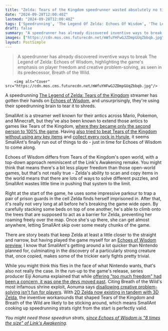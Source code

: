 ```yaml
---
title: "Zelda: Tears of the Kingdom speedrunner wasted absolutely no time breaking Echoes of Wisdom into little pieces"
date: "2024-09-28T12:00:40Z"
lastmod: "2024-09-28T12:00:40Z"
tags: ['Speedrunning', 'The Legend Of Zelda: Echoes Of Wisdom', 'The Legend Of Zelda', 'Nintendo', 'Action Adventure', '2D']
draft: false
summary: "A speedrunner has already discovered inventive ways to break The Legend of Zelda: Echoes of Wisdom, highlighting the game's emphasis on player freedom and creative problem-solving, as seen in its predecessor, Breath of the Wild."
images: ["https://cdn.mos.cms.futurecdn.net/mWfuYHFwGJZDmpGUqZbbqb.jpg"]
layout: PostSimple
---
```

> A speedrunner has already discovered inventive ways to break The Legend of Zelda: Echoes of Wisdom, highlighting the game's emphasis on player freedom and creative problem-solving, as seen in its predecessor, Breath of the Wild.


        <img alt="Cover" src="https://cdn.mos.cms.futurecdn.net/mWfuYHFwGJZDmpGUqZbbqb.jpg"/>
        
A speedrunning [The Legend of Zelda: Tears of the Kingdom](https://www.gamesradar.com/legend-of-zelda-tears-of-the-kingdom-guide/) streamer has gotten their hands on [Echoes of Wisdom](https://www.gamesradar.com/games/the-legend-of-zelda/the-legend-of-zelda-echoes-of-wisdom-guide/), and unsurprisingly, they're using their speedrunning brain to tear it to shreds.

SmallAnt is a streamer well known for their antics across Mario, Pokemon, and Minecraft, but they've also been known to extend those antics to games like Tears of the Kingdom, [where they became only the second person to 100% the game](https://www.gamesradar.com/it-took-this-speedrunner-139-hours-to-100-tears-of-the-kingdom/). Having [also tried to beat Tears of the Kingdom without using any key items](https://www.gamesradar.com/tears-of-the-kingdom-streamer-spends-six-hours-trying-to-beat-the-game-without-using-key-items-only-to-be-beaten-by-a-closed-door/) and [collect every rock in Hyrule](https://www.gamesradar.com/games/the-legend-of-zelda/the-second-person-to-100-tears-of-the-kingdom-has-nothing-left-to-do-so-hes-collecting-every-rock-in-hyrule/), it seems SmallAnt's finally run out of things to do - just in time for Echoes of Wisdom to come along.

Echoes of Wisdom differs from Tears of the Kingdom's open world, with a top-down approach reminiscent of the Link's Awakening remake. You might think that means there's a bit less player freedom than those open-world games, but that's not really true - Zelda's ability to scan and copy items in the world means that there are lots of ways to solve different puzzles, and SmallAnt wastes little time in pushing that system to the limit.

Right at the start of the game, he uses some impressive parkour to trap a pair of prison guards in the cell Zelda finds herself imprisoned in. After that, it's really not very long at all before he's breaking the game wide open. By carefully stacking some beds on top of one another, he's able to climb onto the trees that are supposed to act as a barrier for Zelda, preventing her roaming freely over the map. Once she's up there, she can get almost anywhere, letting SmallAnt skip over some meaty chunks of the game. 

There are story beats that keep Zelda at least a little closer to the straight and narrow, but having played the game myself for an [Echoes of Wisdom preview](https://www.gamesradar.com/games/the-legend-of-zelda/zelda-echoes-of-wisdom-prepares-us-for-the-world-after-tears-of-the-kingdom-but-lets-its-hero-down-in-the-process/), I know that SmallAnt's getting around a lot quicker than Nintendo planned for, culminating in the discovery of a particularly strong creature that, once copied, makes some of the trickier early fights pretty trivial. 

While you might think this flies in the face of what Nintendo wants, that's also not really the case. In the run-up to the game's release, series producer Eiji Aonuma explained that while [offering "too much freedom" had been a concern, it was one the devs moved past](https://www.gamesradar.com/games/the-legend-of-zelda/zelda-games-that-can-fly-in-the-face-of-game-design-theory-look-like-the-future-eiji-aonuma-worried-echoes-of-wisdom-had-too-much-freedom-then-added-more-freedom/). Citing Breath of the Wild's most infamous shrine exploit, Aonuma says [disallowing creative problem-solving isn't fun for players](https://www.gamesradar.com/games/the-legend-of-zelda/breath-of-the-wilds-most-notorious-shrine-exploit-was-key-for-echoes-of-wisdom-series-producer-says-if-this-kind-of-solution-isnt-allowed-then-its-not-fun/). With [2D Zelda now existing in tandem with 3D Zelda](https://www.gamesradar.com/games/the-legend-of-zelda/legend-of-zelda-producer-confirms-that-2d-games-like-echoes-of-wisdom-will-coexist-with-3d-titles-like-breath-of-the-wild-and-tears-of-the-kingdom/), the inventive workarounds that shaped Tears of the Kingdom and Breath of the Wild are likely to be sticking around, which means SmallAnt cooking up speedrunning strats right from the start is perfectly valid.

*You might need those speedrun strats, *[<em>since Echoes of Wisdom is "8 times the size" of Link's Awakening</em>](https://www.gamesradar.com/games/the-legend-of-zelda/oops-the-new-zelda-game-is-8-times-the-size-of-links-awakening-because-nintendo-and-echoes-of-wisdom-devs-just-couldnt-help-themselves/)*.*
        